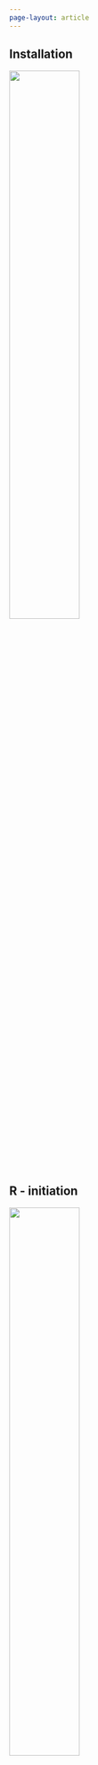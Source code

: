 ---
page-layout: article
---

::: {.callout-note collapse="true" icon="false"}
## Installation
[![](img/banniere_installer_r_rstudio.png){width="50%"}](https://ateliers-codons.netlify.app/posts/01-installer-r-et-rstudio/)
:::

::: {.callout-tip collapse="true" icon="false"}
## R - initiation
[![](img/banniere_installer_r_rstudio.png){width="50%"}](https://ateliers-codons.netlify.app/posts/02-premiers-pas-avec-r/)
:::